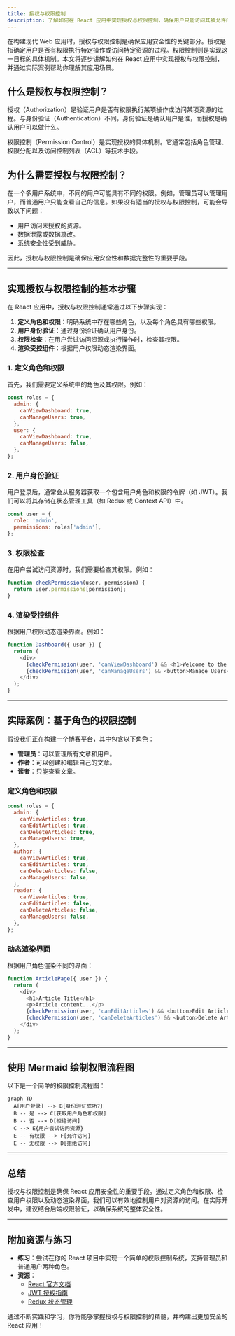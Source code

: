 ```yaml
---
title: 授权与权限控制
description: 了解如何在 React 应用中实现授权与权限控制，确保用户只能访问其被允许的资源。
---
```


在构建现代 Web 应用时，授权与权限控制是确保应用安全性的关键部分。授权是指确定用户是否有权限执行特定操作或访问特定资源的过程。权限控制则是实现这一目标的具体机制。本文将逐步讲解如何在 React 应用中实现授权与权限控制，并通过实际案例帮助你理解其应用场景。

## 什么是授权与权限控制？

授权（Authorization）是验证用户是否有权限执行某项操作或访问某项资源的过程。与身份验证（Authentication）不同，身份验证是确认用户是谁，而授权是确认用户可以做什么。

权限控制（Permission Control）是实现授权的具体机制。它通常包括角色管理、权限分配以及访问控制列表（ACL）等技术手段。

## 为什么需要授权与权限控制？

在一个多用户系统中，不同的用户可能具有不同的权限。例如，管理员可以管理用户，而普通用户只能查看自己的信息。如果没有适当的授权与权限控制，可能会导致以下问题：

- 用户访问未授权的资源。
- 数据泄露或数据篡改。
- 系统安全性受到威胁。

因此，授权与权限控制是确保应用安全性和数据完整性的重要手段。

---

## 实现授权与权限控制的基本步骤

在 React 应用中，授权与权限控制通常通过以下步骤实现：

1. **定义角色和权限**：明确系统中存在哪些角色，以及每个角色具有哪些权限。
2. **用户身份验证**：通过身份验证确认用户身份。
3. **权限检查**：在用户尝试访问资源或执行操作时，检查其权限。
4. **渲染受控组件**：根据用户权限动态渲染界面。

### 1. 定义角色和权限

首先，我们需要定义系统中的角色及其权限。例如：

```javascript
const roles = {
  admin: {
    canViewDashboard: true,
    canManageUsers: true,
  },
  user: {
    canViewDashboard: true,
    canManageUsers: false,
  },
};
```

### 2. 用户身份验证

用户登录后，通常会从服务器获取一个包含用户角色和权限的令牌（如 JWT）。我们可以将其存储在状态管理工具（如 Redux 或 Context API）中。

```javascript
const user = {
  role: 'admin',
  permissions: roles['admin'],
};
```

### 3. 权限检查

在用户尝试访问资源时，我们需要检查其权限。例如：

```javascript
function checkPermission(user, permission) {
  return user.permissions[permission];
}
```

### 4. 渲染受控组件

根据用户权限动态渲染界面。例如：

```javascript
function Dashboard({ user }) {
  return (
    <div>
      {checkPermission(user, 'canViewDashboard') && <h1>Welcome to the Dashboard</h1>}
      {checkPermission(user, 'canManageUsers') && <button>Manage Users</button>}
    </div>
  );
}
```

---

## 实际案例：基于角色的权限控制

假设我们正在构建一个博客平台，其中包含以下角色：

- **管理员**：可以管理所有文章和用户。
- **作者**：可以创建和编辑自己的文章。
- **读者**：只能查看文章。

### 定义角色和权限

```javascript
const roles = {
  admin: {
    canViewArticles: true,
    canEditArticles: true,
    canDeleteArticles: true,
    canManageUsers: true,
  },
  author: {
    canViewArticles: true,
    canEditArticles: true,
    canDeleteArticles: false,
    canManageUsers: false,
  },
  reader: {
    canViewArticles: true,
    canEditArticles: false,
    canDeleteArticles: false,
    canManageUsers: false,
  },
};
```

### 动态渲染界面

根据用户角色渲染不同的界面：

```javascript
function ArticlePage({ user }) {
  return (
    <div>
      <h1>Article Title</h1>
      <p>Article content...</p>
      {checkPermission(user, 'canEditArticles') && <button>Edit Article</button>}
      {checkPermission(user, 'canDeleteArticles') && <button>Delete Article</button>}
    </div>
  );
}
```

---

## 使用 Mermaid 绘制权限流程图

以下是一个简单的权限控制流程图：

```mermaid
graph TD
  A[用户登录] --> B{身份验证成功?}
  B -- 是 --> C[获取用户角色和权限]
  B -- 否 --> D[拒绝访问]
  C --> E{用户尝试访问资源}
  E -- 有权限 --> F[允许访问]
  E -- 无权限 --> D[拒绝访问]
```

---

## 总结

授权与权限控制是确保 React 应用安全性的重要手段。通过定义角色和权限、检查用户权限以及动态渲染界面，我们可以有效地控制用户对资源的访问。在实际开发中，建议结合后端权限验证，以确保系统的整体安全性。

---

## 附加资源与练习

- **练习**：尝试在你的 React 项目中实现一个简单的权限控制系统，支持管理员和普通用户两种角色。
- **资源**：
  - [React 官方文档](https://reactjs.org/docs/getting-started.html)
  - [JWT 授权指南](https://jwt.io/introduction)
  - [Redux 状态管理](https://redux.js.org/)

通过不断实践和学习，你将能够掌握授权与权限控制的精髓，并构建出更加安全的 React 应用！